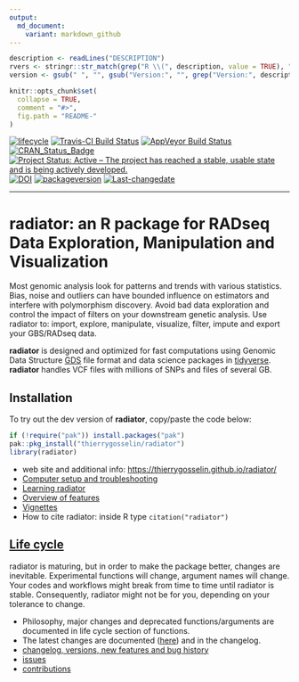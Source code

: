 ```yaml
---
output:
  md_document:
    variant: markdown_github
---
```

```r
description <- readLines("DESCRIPTION")
rvers <- stringr::str_match(grep("R \\(", description, value = TRUE), "[0-9]{1,4}\\.[0-9]{1,4}\\.[0-9]{1,4}")[1,1]
version <- gsub(" ", "", gsub("Version:", "", grep("Version:", description, value = TRUE)))
```

```r
knitr::opts_chunk$set(
  collapse = TRUE,
  comment = "#>",
  fig.path = "README-"
)
```
<!-- badges: start -->
[![lifecycle](https://img.shields.io/badge/lifecycle-maturing-blue.svg)](https://tidyverse.org/lifecycle/#maturing)
[![Travis-CI Build Status](https://travis-ci.org/thierrygosselin/radiator.svg?branch=master)](https://travis-ci.org/thierrygosselin/radiator)
[![AppVeyor Build Status](https://ci.appveyor.com/api/projects/status/github/thierrygosselin/radiator?branch=master&svg=true)](https://ci.appveyor.com/project/thierrygosselin/radiator)
[![CRAN_Status_Badge](http://www.r-pkg.org/badges/version/radiator)](http://cran.r-project.org/package=radiator)
[![Project Status: Active – The project has reached a stable, usable state and is being actively developed.](http://www.repostatus.org/badges/latest/active.svg)](http://www.repostatus.org/#active)
[![DOI](https://zenodo.org/badge/14548/thierrygosselin/radiator.svg)](https://zenodo.org/badge/latestdoi/14548/thierrygosselin/radiator)
[![packageversion](https://img.shields.io/badge/Package%20version-`r version`-orange.svg)](commits/master)
[![Last-changedate](https://img.shields.io/badge/last%20change-`r gsub('-', '--', Sys.Date())`-brightgreen.svg)](/commits/master)

---



# radiator: an R package for RADseq Data Exploration, Manipulation and Visualization

Most genomic analysis look for patterns and trends with various statistics. 
Bias, noise and outliers can have bounded influence on estimators and interfere
with polymorphism discovery. Avoid bad data exploration and control the impact
of filters on your downstream genetic analysis. Use radiator to: import, explore,
manipulate, visualize, filter, impute and export your GBS/RADseq data.

**radiator** is designed and optimized for fast computations using Genomic Data Structure [GDS](http://zhengxwen.github.io/gdsfmt) file format and data science packages in 
[tidyverse](https://www.tidyverse.org). **radiator** handles VCF files with millions of
SNPs and files of several GB.

## Installation
To try out the dev version of **radiator**, copy/paste the code below:

```r
if (!require("pak")) install.packages("pak")
pak::pkg_install("thierrygosselin/radiator")
library(radiator)
```
 
* web site and additional info: [https://thierrygosselin.github.io/radiator/](https://thierrygosselin.github.io/radiator/) 
* [Computer setup and troubleshooting](https://thierrygosselin.github.io/radiator/articles/rad_genomics_computer_setup.html)
* [Learning radiator](https://thierrygosselin.github.io/radiator/articles/get_started.html)
* [Overview of features](https://thierrygosselin.github.io/radiator/articles/get_started.html#overview)
* [Vignettes](https://thierrygosselin.github.io/radiator/articles/index.html)
* How to cite radiator: inside R type `citation("radiator")`

## [Life cycle](https://thierrygosselin.github.io/radiator/articles/life_cycle.html)

radiator is maturing, but in order to make the package better, changes are 
inevitable. Experimental functions will change, argument names will change.
Your codes and workflows might break from time to time until radiator is stable. Consequently, radiator might not be for you, depending on your tolerance to change.

* Philosophy, major changes and deprecated functions/arguments are documented in
life cycle section of functions. 
* The latest changes are documented ([here](https://thierrygosselin.github.io/radiator/articles/life_cycle.html)) and
in the changelog.
* [changelog, versions, new features and bug history](https://thierrygosselin.github.io/radiator/news/index.html)
* [issues](https://github.com/thierrygosselin/radiator/issues/new/choose)
* [contributions](https://github.com/thierrygosselin/radiator/issues/new/choose)
